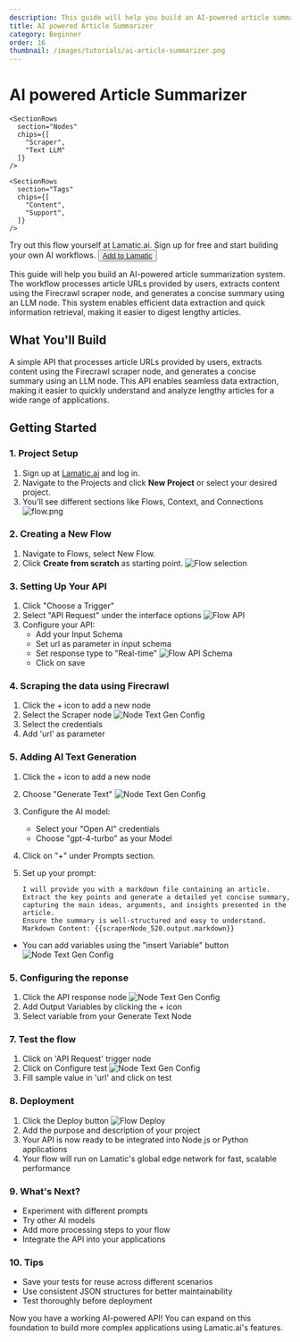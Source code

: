 ```yaml
---
description: This guide will help you build an AI-powered article summarization system. The workflow takes an article URL as input, uses a Firecrawl scraper node to extract the content, and passes the data to an LLM node to generate a concise summary. This automation enables quick and efficient information retrieval, making it easier to digest lengthy articles.
title: AI powered Article Summarizer
category: Beginner
order: 16
thumbnail: /images/tutorials/ai-article-summarizer.png
---
```



# AI powered Article Summarizer

<div className="grid md:grid-cols-1 gap-2 mb-8">
  <div className="">
    <SectionRows 
      section="Difficulty Level" 
      chips={["Beginner"]} 
    />
    
    <SectionRows 
      section="Nodes" 
      chips={[
        "Scraper", 
        "Text LLM"
      ]} 
    />
    
    <SectionRows 
      section="Tags" 
      chips={[
        "Content",
        "Support",
      ]} 
    />
  </div>
</div>

<div className="mt-4 mb-4">
  <Callout>
  Try out this flow yourself at Lamatic.ai. Sign up for free and start building your own AI workflows.
  <Button variant="destructive" className="mt-3" href="https://studio.lamatic.ai/_?templateSlug=article-summariser" size="sm" asChild>
    <a href="https://studio.lamatic.ai/_?templateSlug=article-summariser" target="_blank">Add to Lamatic</a>
  </Button>
</Callout>
</div>


This guide will help you build an AI-powered article summarization system. The workflow processes article URLs provided by users, extracts content using the Firecrawl scraper node, and generates a concise summary using an LLM node. This system enables efficient data extraction and quick information retrieval, making it easier to digest lengthy articles.

## What You'll Build

A simple API that processes article URLs provided by users, extracts content using the Firecrawl scraper node, and generates a concise summary using an LLM node. This API enables seamless data extraction, making it easier to quickly understand and analyze lengthy articles for a wide range of applications.

## Getting Started

### 1. Project Setup

1. Sign up at [Lamatic.ai](https://lamatic.ai/) and log in.
1. Navigate to the Projects and click **New Project** or select your desired project.
1. You'll see different sections like Flows, Context, and Connections
   ![flow.png](./img/ai-review-responder/flow.png)

### 2. Creating a New Flow

1. Navigate to Flows, select New Flow.
2. Click **Create from scratch** as starting point.
   ![Flow selection](./img/ai-review-responder/flow-start.png)

### 3. Setting Up Your API

1. Click "Choose a Trigger"
2. Select "API Request" under the interface options
   ![Flow API](./img/ai-review-responder/flow-step2.png)
3. Configure your API:
   - Add your Input Schema
   - Set url as parameter in input schema
   - Set response type to "Real-time"
     ![Flow API Schema](./img/ai-article-summarizer/api-schema.png)
   - Click on save

### 4. Scraping the data using Firecrawl

1. Click the + icon to add a new node
2. Select the Scraper node
   ![Node Text Gen Config](./img/ai-article-summarizer/scraper-node.png)
3. Select the credentials
4. Add 'url' as parameter

### 5. Adding AI Text Generation

1. Click the + icon to add a new node
2. Choose "Generate Text"
   ![Node Text Gen Config](./img/ai-article-summarizer/text-llm.png)
3. Configure the AI model:
   - Select your "Open AI" credentials
   - Choose "gpt-4-turbo" as your Model
4. Click on "+" under Prompts section.
5. Set up your prompt:

   ```
   I will provide you with a markdown file containing an article.
   Extract the key points and generate a detailed yet concise summary, capturing the main ideas, arguments, and insights presented in the article.
   Ensure the summary is well-structured and easy to understand.
   Markdown Content: {{scraperNode_520.output.markdown}}

   ```

- You can add variables using the "insert Variable" button
  ![Node Text Gen Config](./img/ai-article-summarizer/text-llm-node-1.png)

### 5. Configuring the reponse

1. Click the API response node
   ![Node Text Gen Config](./img/ai-article-summarizer/api-response-node.png)
2. Add Output Variables by clicking the + icon
3. Select variable from your Generate Text Node

### 7. Test the flow

1. Click on 'API Request' trigger node
2. Click on Configure test
   ![Node Text Gen Config](./img/ai-article-summarizer/testing.png)
3. Fill sample value in 'url' and click on test

### 8. Deployment

1. Click the Deploy button
   ![Flow Deploy](./img/ai-review-responder/deploy.png)
2. Add the purpose and description of your project
3. Your API is now ready to be integrated into Node.js or Python applications
4. Your flow will run on Lamatic's global edge network for fast, scalable performance

### 9. What's Next?

- Experiment with different prompts
- Try other AI models
- Add more processing steps to your flow
- Integrate the API into your applications

### 10. Tips

- Save your tests for reuse across different scenarios
- Use consistent JSON structures for better maintainability
- Test thoroughly before deployment

Now you have a working AI-powered API! You can expand on this foundation to build more complex applications using Lamatic.ai's features.
